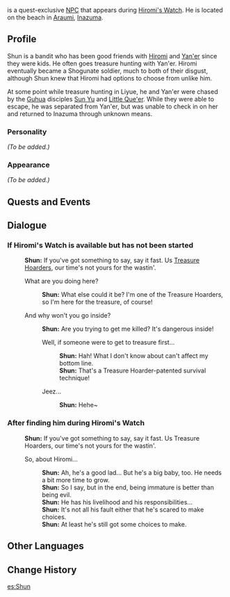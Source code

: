 {{Meta
<!-- REMOVE THIS TEMPLATE AFTER ADDING MISSING INFO -->
|missing_NPC_profile  = yes
}}
{{Character Infobox
|type             = Quest NPC
|image            = NPC Shun.png
|region           = Inazuma
|affiliation      = Treasure Hoarders
|title            = Self-Proclaimed Treasure Hoarder Cadre
}}
{{Lang|'''Shun'''|zh=阿顺|zh_rm=Ā Shùn}} is a quest-exclusive [[NPC]] that appears during [[Hiromi's Watch]]. He is located on the beach in [[Araumi]], [[Inazuma]].
<!--
==Location==
<gallery>
NPC Location Shun.png|Shun's location
NPC Location Shun Context.png|Additional context
</gallery>
-->
==Profile==
<!-- detailed story/lore information goes here -->
Shun is a bandit who has been good friends with [[Hiromi]] and [[Yan'er]] since they were kids. He often goes treasure hunting with Yan'er. Hiromi eventually became a Shogunate soldier, much to both of their disgust, although Shun knew that Hiromi had options to choose from unlike him.

At some point while treasure hunting in Liyue, he and Yan'er were chased by the [[Guhua Clan|Guhua]] disciples [[Sun Yu]] and [[Little Que'er]]. While they were able to escape, he was separated from Yan'er, but was unable to check in on her and returned to Inazuma through unknown means.

===Personality===
''(To be added.)''

===Appearance===
''(To be added.)''

==Quests and Events==
{{Quests and Events}}

==Dialogue==
===If Hiromi's Watch is available but has not been started===
{{Dialogue start}}
:'''Shun:''' If you've got something to say, say it fast. Us [[Treasure Hoarders]], our time's not yours for the wastin'.
:{{DIcon}} What are you doing here?
::'''Shun:''' What else could it be? I'm one of the Treasure Hoarders, so I'm here for the treasure, of course!
:{{DIcon}} And why won't you go inside?
::'''Shun:''' Are you trying to get me killed? It's dangerous inside!
::{{DIcon}} Well, if someone were to get to treasure first...
:::'''Shun:''' Hah! What I don't know about can't affect my bottom line.
:::'''Shun:''' That's a Treasure Hoarder-patented survival technique!
::{{DIcon}} Jeez...
:::'''Shun:''' Hehe~
{{Dialogue end}}

===After finding him during Hiromi's Watch===
{{Dialogue start}}
:'''Shun:''' If you've got something to say, say it fast. Us Treasure Hoarders, our time's not yours for the wastin'.
:{{DIcon}} So, about Hiromi...
::'''Shun:''' Ah, he's a good lad... But he's a big baby, too. He needs a bit more time to grow.
::'''Shun:''' So I say, but in the end, being immature is better than being evil.
::'''Shun:''' He has his livelihood and his responsibilities...
::'''Shun:''' It's not all his fault either that he's scared to make choices.
::'''Shun:''' At least he's still got some choices to make.
{{Dialogue end}}

==Other Languages==
{{Other Languages
|default_hidden = 1
|en      = Shun
|zhs     = 阿顺
|zhs_rm  = Ā Shùn
|zht     = 阿順
|zht_rm  = Ā Shùn
|ja      = 順
|ja_rm   = Kazu
|ko      = {{tt|순|順}}식
|ko_rm   = Sunsik
|es      = Shun
|fr      = Shun
|ru      = Шунь
|th      = Shun
|vi      = Shun
|de      = Shun
|id      = Shun
|pt      = Shun
|tr      = Shun
|it      = Shun
}}

==Change History==
{{Change History|2.0}}
<!--
==References==
{{Reflist}}-->

[[es:Shun]]